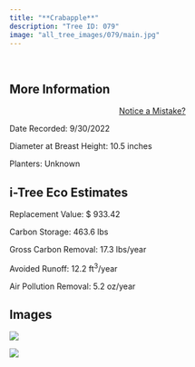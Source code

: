```yaml
---
title: "**Crabapple**"
description: "Tree ID: 079"
image: "all_tree_images/079/main.jpg"
---
```


<br>

## **More Information**
::: column-margin
<center><a class="button" href="https://forms.gle/W6f5nwYxrM33hF4f7">Notice a Mistake?</a></center>
:::


Date Recorded:  9/30/2022

Diameter at Breast Height:  10.5  inches

Planters:  Unknown

## **i-Tree Eco Estimates**


 Replacement Value: $ 933.42

 Carbon Storage:  463.6  lbs

 Gross Carbon Removal:  17.3  lbs/year

 Avoided Runoff:  12.2  ft<sup>3</sup>/year

 Air Pollution Removal:  5.2  oz/year

## **Images**


 ![](all_tree_images/079/IMG_6593.jpg)

 ![](all_tree_images/079/main.jpg)
